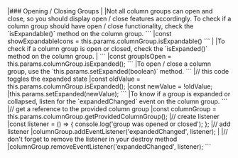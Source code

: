 <framework-specific-section frameworks="angular">
|### Opening / Closing Groups
|
|Not all column groups can open and close, so you should display open / close features accordingly. To check if a column group should have open / close functionality, check the `isExpandable()` method on the column group.
</framework-specific-section>

<framework-specific-section frameworks="angular">
```
|const showExpandableIcons = this.params.columnGroup.isExpandable()
```
</framework-specific-section>

<framework-specific-section frameworks="angular">
|
|To check if a column group is open or closed, check the `isExpanded()` method on the column group.
|
</framework-specific-section>


<framework-specific-section frameworks="angular">
```
|const groupIsOpen = this.params.columnGroup.isExpanded();
```
</framework-specific-section>

<framework-specific-section frameworks="angular">
|To open / close a column group, use the `this.params.setExpanded(boolean)` method.
</framework-specific-section>

<framework-specific-section frameworks="angular">
```
|// this code toggles the expanded state
|const oldValue = this.params.columnGroup.isExpanded();
|const newValue = !oldValue;
|this.params.setExpanded(newValue);
```
</framework-specific-section>

<framework-specific-section frameworks="angular">
|To know if a group is expanded or collapsed, listen for the `expandedChanged` event on the column group.
</framework-specific-section>

<framework-specific-section frameworks="angular">
```
|// get a reference to the provided column group
|const columnGroup = this.params.columnGroup.getProvidedColumnGroup();
|// create listener
|const listener = () => { console.log('group was opened or closed'); };
|// add listener
|columnGroup.addEventListener('expandedChanged', listener);
|
|// don't forget to remove the listener in your destroy method
|columnGroup.removeEventListener('expandedChanged', listener);
```
</framework-specific-section>
